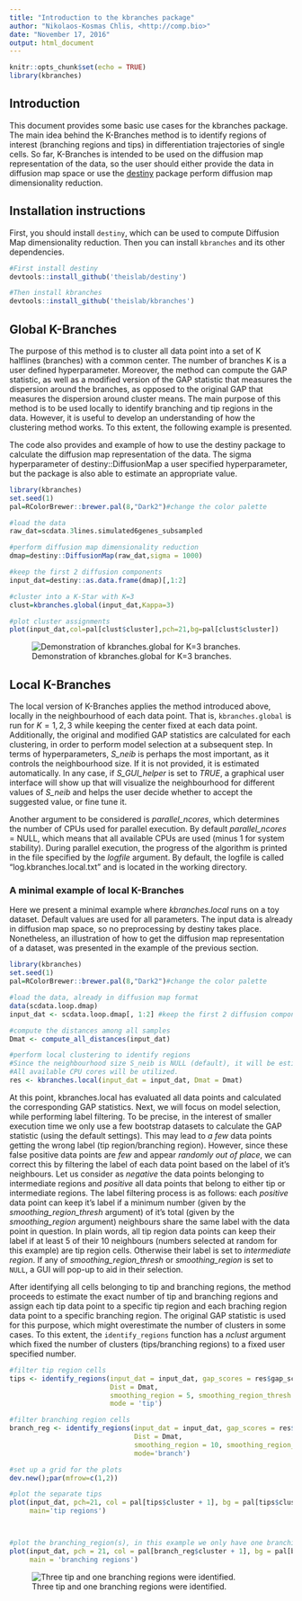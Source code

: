 ```yaml
---
title: "Introduction to the kbranches package"
author: "Nikolaos-Kosmas Chlis, <http://comp.bio>"
date: "November 17, 2016"
output: html_document
---
```


```r
knitr::opts_chunk$set(echo = TRUE)
library(kbranches)
```

## Introduction

This document provides some basic use cases for the kbranches package. The main idea behind the K-Branches method is to identify regions of interest (branching regions and tips) in differentiation trajectories of single cells. So far, K-Branches is intended to be used on the diffusion map representation of the data, so the user should either provide the data in diffusion map space or use the [destiny](http://bioconductor.org/packages/release/bioc/html/destiny.html) package perform diffusion map dimensionality reduction.

## Installation instructions
First, you should install `destiny`, which can be used to compute Diffusion Map dimensionality reduction. Then you can install `kbranches` and its other dependencies.
```r
#First install destiny
devtools::install_github('theislab/destiny')

#Then install kbranches
devtools::install_github('theislab/kbranches')
```

## Global K-Branches

The purpose of this method is to cluster all data point into a set of K halflines (branches) with a common center. The number of branches K is a user defined hyperparameter. Moreover, the method can compute the GAP statistic, as well as a modified version of the GAP statistic that measures the dispersion around the branches, as opposed to the original GAP that measures the dispersion around cluster means. The main purpose of this method is to be used locally to identify branching and tip regions in the data. However, it is useful to develop an understanding of how the clustering method works. To this extent, the following example is presented.

The code also provides and example of how to use the destiny package to calculate the diffusion map representation of the data.
The sigma hyperparameter of destiny::DiffusionMap a user specified hyperparameter, but the package is also able to estimate an appropriate value.
```r
library(kbranches)
set.seed(1)
pal=RColorBrewer::brewer.pal(8,"Dark2")#change the color palette

#load the data
raw_dat=scdata.3lines.simulated6genes_subsampled

#perform diffusion map dimensionality reduction
dmap=destiny::DiffusionMap(raw_dat,sigma = 1000)

#keep the first 2 diffusion components
input_dat=destiny::as.data.frame(dmap)[,1:2]

#cluster into a K-Star with K=3
clust=kbranches.global(input_dat,Kappa=3)

#plot cluster assignments
plot(input_dat,col=pal[clust$cluster],pch=21,bg=pal[clust$cluster])
```


![Demonstration of kbranches.global for K=3 branches.](vignettes/figs/kbranch_global.png)
 
<!-- # ```{r kbranch.global plot} -->
<!-- # #(dmap, 1:2, col = clust$cluster, pch = 20) -->
<!-- # #or plot(input_dat, col = ...) -->
<!-- # plot(input_dat[,1:2], col = clust$cluster, pch = 20) -->
<!-- # ``` -->

## Local K-Branches

The local version of K-Branches applies the method introduced above, locally in the neighbourhood of each data point.
That is, `kbranches.global` is run for $K=1,2,3$ while keeping the center fixed at each data point. Additionally, the original and modified GAP statistics are calculated for each clustering, in order to perform model selection at a subsequent step.
In terms of hyperparameters, *S_neib* is perhaps the most important, as it controls the neighbourhood size. If it is not provided, it is estimated automatically. In any case, if *S_GUI_helper* is set to *TRUE*, a graphical user interface will show up that will visualize the neighbourhood for different values of *S_neib* and helps the user decide whether to accept the suggested value, or fine tune it.

Another argument to be considered is *parallel_ncores*, which determines the number of CPUs used for parallel execution. By default *parallel_ncores* = NULL, which means that all available CPUs are used (minus 1 for system stability). During parallel execution, the progress of the algorithm is printed in the file specified by the *logfile* argument. By default, the logfile is called "log.kbranches.local.txt" and is located in the working directory.

### A minimal example of local K-Branches

Here we present a minimal example where *kbranches.local* runs on a toy dataset. Default values are used for all parameters. The input data is already in diffusion map space, so no preprocessing by destiny takes place. Nonetheless, an illustration of how to get the diffusion map representation of a dataset, was presented in the example of the previous section. 

```r
library(kbranches)
set.seed(1)
pal=RColorBrewer::brewer.pal(8,"Dark2")#change the color palette

#load the data, already in diffusion map format
data(scdata.loop.dmap)
input_dat <- scdata.loop.dmap[, 1:2] #keep the first 2 diffusion components

#compute the distances among all samples
Dmat <- compute_all_distances(input_dat)

#perform local clustering to identify regions
#Since the neighbourhood size S_neib is NULL (default), it will be estimated from the data
#All available CPU cores will be utilized.
res <- kbranches.local(input_dat = input_dat, Dmat = Dmat)
```

At this point, kbranches.local has evaluated all data points and calculated the corresponding GAP statistics. Next, we will focus on model selection, while performing label filtering. To be precise, in the interest of smaller execution time we only use a few bootstrap datasets to calculate the GAP statistic (using the default settings). This may lead to *a few* data points getting the wrong label (tip region/branching region). However, since these false positive data points are *few* and appear *randomly out of place*, we can correct this by filtering the label of each data point based on the label of it's neighbours. Let us consider as *negative* the data points belonging to intermediate regions and *positive* all data points that belong to either tip or intermediate regions. The label filtering process is as follows: each *positive* data point can keep it's label if a minimum number (given by the *smoothing_region_thresh* argument) of it's total (given by the *smoothing_region* argument) neighbours share the same label with the data point in question. In plain words, all tip region data points can keep their label if at least 5 of their 10 neighbours (numbers selected at random for this example) are tip region cells. Otherwise their label is set to *intermediate region*. If any of *smoothing_region_thresh* or *smoothing_region* is set to `NULL`, a GUI will pop-up to aid in their selection.

After identifying all cells belonging to tip and branching regions, the method proceeds to estimate the exact number of tip and branching regions and assign each tip data point to a specific tip region and each braching region data point to a specific branching region. The original GAP statistic is used for this purpose, which might overestimate the number of clusters in some cases. To this extent, the `identify_regions` function has a *nclust* argument which fixed the number of clusters (tips/branching regions) to a fixed user specified number.

```r
#filter tip region cells
tips <- identify_regions(input_dat = input_dat, gap_scores = res$gap_scores,
                         Dist = Dmat,
                         smoothing_region = 5, smoothing_region_thresh = 5,
                         mode = 'tip')

#filter branching region cells
branch_reg <- identify_regions(input_dat = input_dat, gap_scores = res$gap_scores,
                               Dist = Dmat,
                               smoothing_region = 10, smoothing_region_thresh = 10,
                               mode='branch')

#set up a grid for the plots
dev.new();par(mfrow=c(1,2))

#plot the separate tips
plot(input_dat, pch=21, col = pal[tips$cluster + 1], bg = pal[tips$cluster + 1],
     main='tip regions')



#plot the branching_region(s), in this example we only have one branching region
plot(input_dat, pch = 21, col = pal[branch_reg$cluster + 1], bg = pal[branch_reg$cluster + 1],
     main = 'branching regions')

```

![Three tip and one branching regions were identified.](vignettes/figs/identified_regions.png)


<!-- ![](figs/branching_regions.png) -->
